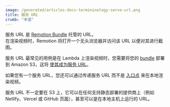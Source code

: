 ```yaml
---
image: /generated/articles-docs-termininology-serve-url.png
title: 服务 URL
crumb: "术语"
---
```


服务 URL 是 [Remotion Bundle](/docs/terminology/bundle) 托管的 URL。  
在渲染视频时，Remotion 将打开一个无头浏览器并访问该 URL 以便对其进行截图。

服务 URL 最常见的用例是在 Lambda 上渲染视频时，您需要将您的 [bundle](/docs/terminology/bundle) 部署到 Amazon S3，这将 [使其成为服务 URL](/docs/lambda/cli/sites#create)。

如果您有一个服务 URL，您还可以通过传递服务 URL 而不是 [入口点](/docs/terminology/entry-point) 来在本地渲染视频。

服务 URL 不一定要在 S3 上，它可以在任何支持静态部署的提供商上（例如 Netlify、Vercel 或 GitHub 页面），甚至可以是在本地主机上运行的 URL。



